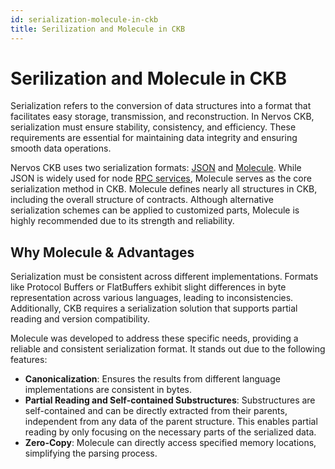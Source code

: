 ```yaml
---
id: serialization-molecule-in-ckb
title: Serilization and Molecule in CKB
---
```



# Serilization and Molecule in CKB

Serialization refers to the conversion of data structures into a format that facilitates easy storage, transmission, and reconstruction. In Nervos CKB, serialization must ensure stability, consistency, and efficiency. These requirements are essential for maintaining data integrity and ensuring smooth data operations.

Nervos CKB uses two serialization formats: [JSON](https://www.json.org/json-en.html) and [Molecule](https://github.com/nervosnetwork/molecule). While JSON is widely used for node [RPC services](https://www.jsonrpc.org/specification), Molecule serves as the core serialization method in CKB. Molecule defines nearly all structures in CKB, including the overall structure of contracts. Although alternative serialization schemes can be applied to customized parts, Molecule is highly recommended due to its strength and reliability.

## Why Molecule & Advantages

Serialization must be consistent across different implementations. Formats like Protocol Buffers or FlatBuffers exhibit slight differences in byte representation across various languages, leading to inconsistencies. Additionally, CKB requires a serialization solution that supports partial reading and version compatibility.

Molecule was developed to address these specific needs, providing a reliable and consistent serialization format. It stands out due to the following features:

- **Canonicalization**: Ensures the results from different language implementations are consistent in bytes.
- **Partial Reading and Self-contained Substructures**: Substructures are self-contained and can be directly extracted from their parents, independent from any data of the parent structure. This enables partial reading by only focusing on the necessary parts of the serialized data.
- **Zero-Copy**: Molecule can directly access specified memory locations, simplifying the parsing process.
